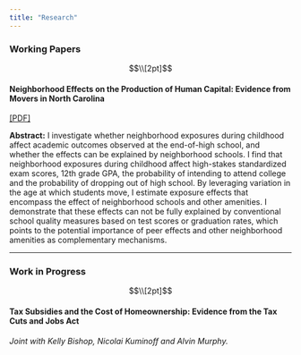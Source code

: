 ```yaml
---
title: "Research"
---
```

### Working Papers

$$\\[2pt]$$

#### Neighborhood Effects on the Production of Human Capital: Evidence from Movers in North Carolina
[[PDF]](content/dowling_neighborhoods_oct2021.pdf)

**Abstract:** I investigate whether neighborhood exposures during childhood affect academic outcomes observed at the end-of-high school, and whether the effects can be explained by neighborhood schools. I find that neighborhood exposures during childhood affect high-stakes standardized exam scores, 12th grade GPA, the probability of intending to attend college and the probability of dropping out of high school. By leveraging variation in the age at which students move, I estimate exposure effects that encompass the effect of neighborhood schools and other amenities. I demonstrate that these effects can not be fully explained by conventional school quality measures based on test scores or graduation rates, which points to the potential importance of peer effects and other neighborhood amenities as complementary mechanisms. 

***

### Work in Progress

$$\\[2pt]$$

#### Tax Subsidies and the Cost of Homeownership: Evidence from the Tax Cuts and Jobs Act
*Joint with Kelly Bishop, Nicolai Kuminoff and Alvin Murphy.*